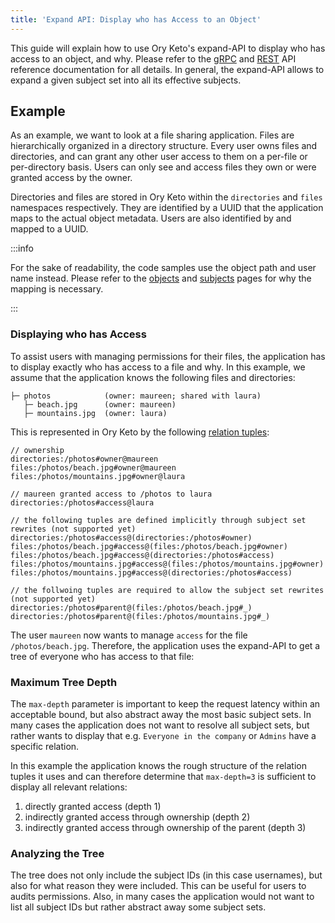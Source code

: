 ```yaml
---
title: 'Expand API: Display who has Access to an Object'
---
```



This guide will explain how to use Ory Keto's expand-API to display who has
access to an object, and why. Please refer to the
[gRPC](../reference/proto-api.mdx) and [REST](../reference/rest-api.mdx) API
reference documentation for all details. In general, the expand-API allows to
expand a given subject set into all its effective subjects.

## Example

As an example, we want to look at a file sharing application. Files are
hierarchically organized in a directory structure. Every user owns files and
directories, and can grant any other user access to them on a per-file or
per-directory basis. Users can only see and access files they own or were
granted access by the owner.

Directories and files are stored in Ory Keto within the `directories` and
`files` namespaces respectively. They are identified by a UUID that the
application maps to the actual object metadata. Users are also identified by and
mapped to a UUID.

:::info

For the sake of readability, the code samples use the object path and user name
instead. Please refer to the [objects](../concepts/objects.mdx) and
[subjects](../concepts/subjects.mdx) pages for why the mapping is necessary.

:::

### Displaying who has Access

To assist users with managing permissions for their files, the application has
to display exactly who has access to a file and why. In this example, we assume
that the application knows the following files and directories:

```
├─ photos            (owner: maureen; shared with laura)
   ├─ beach.jpg      (owner: maureen)
   ├─ mountains.jpg  (owner: laura)
```

This is represented in Ory Keto by the following
[relation tuples](../concepts/relation-tuples.mdx):

```keto-relation-tuples
// ownership
directories:/photos#owner@maureen
files:/photos/beach.jpg#owner@maureen
files:/photos/mountains.jpg#owner@laura

// maureen granted access to /photos to laura
directories:/photos#access@laura

// the following tuples are defined implicitly through subject set rewrites (not supported yet)
directories:/photos#access@(directories:/photos#owner)
files:/photos/beach.jpg#access@(files:/photos/beach.jpg#owner)
files:/photos/beach.jpg#access@(directories:/photos#access)
files:/photos/mountains.jpg#access@(files:/photos/mountains.jpg#owner)
files:/photos/mountains.jpg#access@(directories:/photos#access)

// the follwoing tuples are required to allow the subject set rewrites (not supported yet)
directories:/photos#parent@(files:/photos/beach.jpg#_)
directories:/photos#parent@(files:/photos/mountains.jpg#_)
```

The user `maureen` now wants to manage `access` for the file
`/photos/beach.jpg`. Therefore, the application uses the expand-API to get a
tree of everyone who has access to that file:

<CodeTabs
  sampleId="expand-api-display-access/01-expand-beach"
  version="v0.7.0-alpha.1"
/>

### Maximum Tree Depth

The `max-depth` parameter is important to keep the request latency within an
acceptable bound, but also abstract away the most basic subject sets. In many
cases the application does not want to resolve all subject sets, but rather
wants to display that e.g. `Everyone in the company` or `Admins` have a specific
relation.

In this example the application knows the rough structure of the relation tuples
it uses and can therefore determine that `max-depth=3` is sufficient to display
all relevant relations:

1. directly granted access (depth 1)
2. indirectly granted access through ownership (depth 2)
3. indirectly granted access through ownership of the parent (depth 3)

### Analyzing the Tree

The tree does not only include the subject IDs (in this case usernames), but
also for what reason they were included. This can be useful for users to audits
permissions. Also, in many cases the application would not want to list all
subject IDs but rather abstract away some subject sets.
